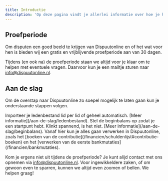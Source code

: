 ```yaml
---
title: Introductie
description: 'Op deze pagina vindt je allerlei informatie over hoe je het beste van start kunt gaan met Dispuutonline.'
---
```


## Proefperiode

Om disputen een goed beeld te krijgen van Dispuutonline en of het wat voor hen is bieden wij een gratis en vrijblijvende proefperiode aan van 30 dagen.

Tijdens (en ook na) de proefperiode staan we altijd voor je klaar om te helpen met eventuele vragen. Daarvoor kun je een mailtje sturen naar [info@dispuutonline.nl](mailto:info@dispuutonline.nl).

## Aan de slag

Om de overstap naar Dispuutonline zo soepel mogelijk te laten gaan kun je onderstaande stappen volgen.

<Steps>
  <Step title="Ledenbestand importeren">
    Importeer je ledenbestand lid per lid of geheel automatisch. [Meer informatie](/aan-de-slag/ledenbestand).
  </Step>
  <Step title="Beginbalans opstellen">
    Stel de beginbalans op zodat je een startpunt hebt. Klinkt spannend, is het niet. [Meer informatie](/aan-de-slag/beginbalans).
  </Step>
  <Step title="Klaar! Business as usual.">
      Vanaf hier kun je alles gaan verwerken in Dispuutonline, zoals het [boeken van de contributie](/financien/schuldenlijst#contributie-boeken) en het [verwerken van de eerste bankmutaties](/financien/bankmutaties).
    </Step>
</Steps>

<Note>Kom je ergens niet uit tijdens de proefperiode? Je kunt alijd contact met ons opnemen via info@dispuutonline.nl. Voor ingewikkeldere zaken, of om gewoon even te sparren, kunnen we altijd even zoomen of bellen. We helpen graag!</Note>
